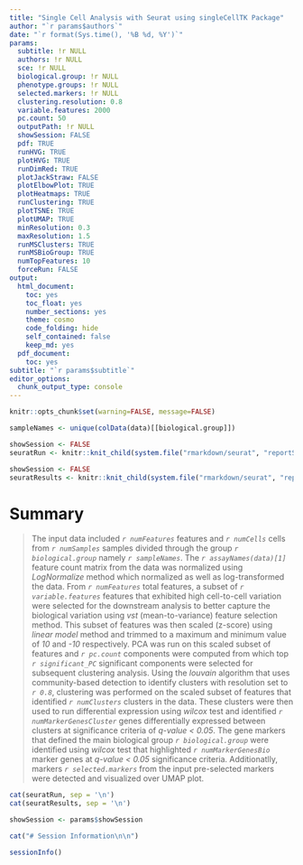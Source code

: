 ```yaml
---
title: "Single Cell Analysis with Seurat using singleCellTK Package"
author: "`r params$authors`"
date: "`r format(Sys.time(), '%B %d, %Y')`"
params:
  subtitle: !r NULL
  authors: !r NULL
  sce: !r NULL
  biological.group: !r NULL
  phenotype.groups: !r NULL
  selected.markers: !r NULL
  clustering.resolution: 0.8
  variable.features: 2000
  pc.count: 50
  outputPath: !r NULL
  showSession: FALSE
  pdf: TRUE
  runHVG: TRUE
  plotHVG: TRUE
  runDimRed: TRUE
  plotJackStraw: FALSE
  plotElbowPlot: TRUE
  plotHeatmaps: TRUE
  runClustering: TRUE
  plotTSNE: TRUE
  plotUMAP: TRUE
  minResolution: 0.3
  maxResolution: 1.5 
  runMSClusters: TRUE
  runMSBioGroup: TRUE
  numTopFeatures: 10
  forceRun: FALSE
output:
  html_document:
    toc: yes
    toc_float: yes
    number_sections: yes
    theme: cosmo
    code_folding: hide
    self_contained: false
    keep_md: yes
  pdf_document:
    toc: yes
subtitle: "`r params$subtitle`"
editor_options:
  chunk_output_type: console
---
```


```r
knitr::opts_chunk$set(warning=FALSE, message=FALSE)
```

```r
sampleNames <- unique(colData(data)[[biological.group]])
```

<!-- Seurat Run -->

```r
showSession <- FALSE
seuratRun <- knitr::knit_child(system.file("rmarkdown/seurat", "reportSeuratRun.Rmd", package = "singleCellTK"), quiet = TRUE, envir = environment())
```

<!-- Seurat Results -->

```r
showSession <- FALSE
seuratResults <- knitr::knit_child(system.file("rmarkdown/seurat", "reportSeuratResults.Rmd", package = "singleCellTK"), quiet = TRUE, envir = environment())
```

# Summary {-}
<!-- Summary -->
<!-- some variables still need to be included, e.g. from deg -->
> The input data included *`r numFeatures`* features and *`r numCells`* cells from *`r numSamples`* samples divided through the group *`r biological.group`* namely *`r sampleNames`*. The *`r assayNames(data)[1]`* feature count matrix from the data was normalized using *LogNormalize* method which normalized as well as log-transformed the data. From *`r numFeatures`* total features, a subset of *`r variable.features`* features that exhibited high cell-to-cell variation were selected for the downstream analysis to better capture the biological variation using *vst* (mean-to-variance) feature selection method. This subset of features was then scaled (z-score) using *linear model* method and trimmed to a maximum and minimum value of *10* and *-10* respectively. PCA was run on this scaled subset of features and *`r pc.count`* components were computed from which top *`r significant_PC`* significant components were selected for subsequent clustering analysis. Using the *louvain* algorithm that uses community-based detection to identify clusters with resolution set to *`r 0.8`*, clustering was performed on the scaled subset of features that identified *`r numClusters`* clusters in the data. These clusters were then used to run differential expression using *wilcox* test and identified *`r numMarkerGenesCluster`* genes differentially expressed between clusters at significance criteria of *q-value < 0.05*. The gene markers that defined the main biological group *`r biological.group`* were identified using *wilcox* test that highlighted *`r numMarkerGenesBio`* marker genes at *q-value < 0.05* significance criteria. Additionatlly, markers *`r selected.markers`* from the input pre-selected markers were detected and visualized over UMAP plot.

<!-- Display -->

```r
cat(seuratRun, sep = '\n')
cat(seuratResults, sep = '\n')
```

```r
showSession <- params$showSession
```

```r
cat("# Session Information\n\n")
```

```r
sessionInfo()
```

